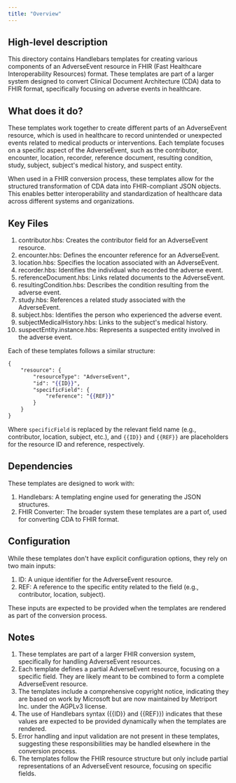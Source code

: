 ```yaml
---
title: "Overview"
---
```


## High-level description
This directory contains Handlebars templates for creating various components of an AdverseEvent resource in FHIR (Fast Healthcare Interoperability Resources) format. These templates are part of a larger system designed to convert Clinical Document Architecture (CDA) data to FHIR format, specifically focusing on adverse events in healthcare.

## What does it do?
These templates work together to create different parts of an AdverseEvent resource, which is used in healthcare to record unintended or unexpected events related to medical products or interventions. Each template focuses on a specific aspect of the AdverseEvent, such as the contributor, encounter, location, recorder, reference document, resulting condition, study, subject, subject's medical history, and suspect entity.

When used in a FHIR conversion process, these templates allow for the structured transformation of CDA data into FHIR-compliant JSON objects. This enables better interoperability and standardization of healthcare data across different systems and organizations.

## Key Files
1. contributor.hbs: Creates the contributor field for an AdverseEvent resource.
2. encounter.hbs: Defines the encounter reference for an AdverseEvent.
3. location.hbs: Specifies the location associated with an AdverseEvent.
4. recorder.hbs: Identifies the individual who recorded the adverse event.
5. referenceDocument.hbs: Links related documents to the AdverseEvent.
6. resultingCondition.hbs: Describes the condition resulting from the adverse event.
7. study.hbs: References a related study associated with the AdverseEvent.
8. subject.hbs: Identifies the person who experienced the adverse event.
9. subjectMedicalHistory.hbs: Links to the subject's medical history.
10. suspectEntity.instance.hbs: Represents a suspected entity involved in the adverse event.

Each of these templates follows a similar structure:
```handlebars
{
    "resource": {
        "resourceType": "AdverseEvent",
        "id": "{{ID}}",
        "specificField": {
            "reference": "{{REF}}"
        }
    }
}
```

Where `specificField` is replaced by the relevant field name (e.g., contributor, location, subject, etc.), and `{{ID}}` and `{{REF}}` are placeholders for the resource ID and reference, respectively.

## Dependencies
These templates are designed to work with:
1. Handlebars: A templating engine used for generating the JSON structures.
2. FHIR Converter: The broader system these templates are a part of, used for converting CDA to FHIR format.

## Configuration
While these templates don't have explicit configuration options, they rely on two main inputs:
1. ID: A unique identifier for the AdverseEvent resource.
2. REF: A reference to the specific entity related to the field (e.g., contributor, location, subject).

These inputs are expected to be provided when the templates are rendered as part of the conversion process.

## Notes
1. These templates are part of a larger FHIR conversion system, specifically for handling AdverseEvent resources.
2. Each template defines a partial AdverseEvent resource, focusing on a specific field. They are likely meant to be combined to form a complete AdverseEvent resource.
3. The templates include a comprehensive copyright notice, indicating they are based on work by Microsoft but are now maintained by Metriport Inc. under the AGPLv3 license.
4. The use of Handlebars syntax ({{ID}} and {{REF}}) indicates that these values are expected to be provided dynamically when the templates are rendered.
5. Error handling and input validation are not present in these templates, suggesting these responsibilities may be handled elsewhere in the conversion process.
6. The templates follow the FHIR resource structure but only include partial representations of an AdverseEvent resource, focusing on specific fields.